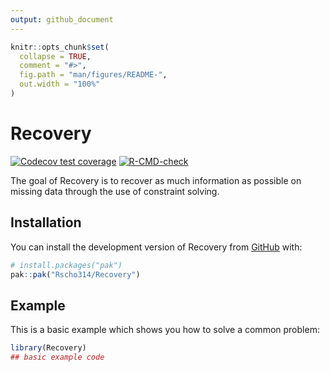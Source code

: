 ```yaml
---
output: github_document
---
```


<!-- README.md is generated from README.Rmd. Please edit that file -->

```r
knitr::opts_chunk$set(
  collapse = TRUE,
  comment = "#>",
  fig.path = "man/figures/README-",
  out.width = "100%"
)
```

# Recovery

<!-- badges: start -->
[![Codecov test coverage](https://codecov.io/gh/Rscho314/Recovery/graph/badge.svg)](https://app.codecov.io/gh/Rscho314/Recovery)
[![R-CMD-check](https://github.com/Rscho314/Recovery/actions/workflows/R-CMD-check.yaml/badge.svg)](https://github.com/Rscho314/Recovery/actions/workflows/R-CMD-check.yaml)
<!-- badges: end -->

The goal of Recovery is to recover as much information as possible on missing data through the use of constraint solving.

## Installation

You can install the development version of Recovery from [GitHub](https://github.com/) with:

``` r
# install.packages("pak")
pak::pak("Rscho314/Recovery")
```

## Example

This is a basic example which shows you how to solve a common problem:

```r
library(Recovery)
## basic example code
```
